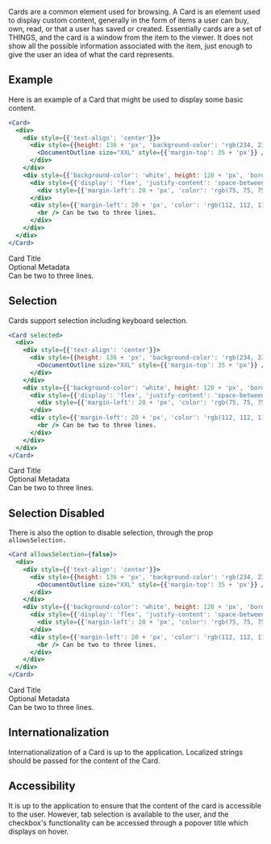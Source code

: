 
Cards are a common element used for browsing. A Card is an element used to display custom content, generally in the form of items a user can buy, own, read, or that a user has saved or created. Essentially cards are a set of THINGS, and the card is a window from the item to the viewer. It does not show all the possible information associated with the item, just enough to give the user an idea of what the card represents.

## Example

Here is an example of a Card that might be used to display some basic content. 

```jsx
<Card>
  <div>
    <div style={{'text-align': 'center'}}>
      <div style={{height: 136 + 'px', 'background-color': 'rgb(234, 234, 234)', 'border-top-left-radius': 4 + 'px', 'border-top-right-radius': 4 + 'px'}}>
        <DocumentOutline size="XXL" style={{'margin-top': 35 + 'px'}} />
      </div>
    </div>
    <div style={{'background-color': 'white', height: 120 + 'px', 'border-bottom-left-radius': 4 + 'px', 'border-bottom-right-radius': 4 + 'px'}}>
      <div style={{'display': 'flex', 'justify-content': 'space-between', 'padding-top': 15 + 'px', 'padding-right': 10 + 'px'}}>
        <div style={{'margin-left': 20 + 'px', 'color': 'rgb(75, 75, 75)'}}>Card Title</div>
      </div>
      <div style={{'margin-left': 20 + 'px', 'color': 'rgb(112, 112, 112)'}}>Optional Metadata
        <br /> Can be two to three lines.
      </div>
    </div>
  </div>
</Card>
```
<Card>
  <div>
    <div style={{'text-align': 'center'}}>
      <div style={{height: 136 + 'px', 'background-color': 'rgb(234, 234, 234)', 'border-top-left-radius': 4 + 'px', 'border-top-right-radius': 4 + 'px'}}>
        <DocumentOutline size="XXL" style={{'margin-top': 35 + 'px'}} />
      </div>
    </div>
    <div style={{'background-color': 'white', height: 120 + 'px', 'border-bottom-left-radius': 4 + 'px', 'border-bottom-right-radius': 4 + 'px'}}>
      <div style={{'display': 'flex', 'justify-content': 'space-between', 'padding-top': 15 + 'px', 'padding-right': 10 + 'px'}}>
        <div style={{'margin-left': 20 + 'px', 'color': 'rgb(75, 75, 75)'}}>Card Title</div>
      </div>
      <div style={{'margin-left': 20 + 'px', 'color': 'rgb(112, 112, 112)'}}>Optional Metadata
        <br /> Can be two to three lines.
      </div>
    </div>
  </div>
</Card>


## Selection

Cards support selection including keyboard selection.

```jsx
<Card selected>
  <div>
    <div style={{'text-align': 'center'}}>
      <div style={{height: 136 + 'px', 'background-color': 'rgb(234, 234, 234)', 'border-top-left-radius': 4 + 'px', 'border-top-right-radius': 4 + 'px'}}>
        <DocumentOutline size="XXL" style={{'margin-top': 35 + 'px'}} />
      </div>
    </div>
    <div style={{'background-color': 'white', height: 120 + 'px', 'border-bottom-left-radius': 4 + 'px', 'border-bottom-right-radius': 4 + 'px'}}>
      <div style={{'display': 'flex', 'justify-content': 'space-between', 'padding-top': 15 + 'px', 'padding-right': 10 + 'px'}}>
        <div style={{'margin-left': 20 + 'px', 'color': 'rgb(75, 75, 75)'}}>Card Title</div>
      </div>
      <div style={{'margin-left': 20 + 'px', 'color': 'rgb(112, 112, 112)'}}>Optional Metadata
        <br /> Can be two to three lines.
      </div>
    </div>
  </div>
</Card>
```

<Card selected>
  <div>
    <div style={{'text-align': 'center'}}>
      <div style={{height: 136 + 'px', 'background-color': 'rgb(234, 234, 234)', 'border-top-left-radius': 4 + 'px', 'border-top-right-radius': 4 + 'px'}}>
        <DocumentOutline size="XXL" style={{'margin-top': 35 + 'px'}} />
      </div>
    </div>
    <div style={{'background-color': 'white', height: 120 + 'px', 'border-bottom-left-radius': 4 + 'px', 'border-bottom-right-radius': 4 + 'px'}}>
      <div style={{'display': 'flex', 'justify-content': 'space-between', 'padding-top': 15 + 'px', 'padding-right': 10 + 'px'}}>
        <div style={{'margin-left': 20 + 'px', 'color': 'rgb(75, 75, 75)'}}>Card Title</div>
      </div>
      <div style={{'margin-left': 20 + 'px', 'color': 'rgb(112, 112, 112)'}}>Optional Metadata
        <br /> Can be two to three lines.
      </div>
    </div>
  </div>
</Card>


## Selection Disabled

There is also the option to disable selection, through the prop `allowsSelection.`

```jsx
<Card allowsSelection={false}>
  <div>
    <div style={{'text-align': 'center'}}>
      <div style={{height: 136 + 'px', 'background-color': 'rgb(234, 234, 234)', 'border-top-left-radius': 4 + 'px', 'border-top-right-radius': 4 + 'px'}}>
        <DocumentOutline size="XXL" style={{'margin-top': 35 + 'px'}} />
      </div>
    </div>
    <div style={{'background-color': 'white', height: 120 + 'px', 'border-bottom-left-radius': 4 + 'px', 'border-bottom-right-radius': 4 + 'px'}}>
      <div style={{'display': 'flex', 'justify-content': 'space-between', 'padding-top': 15 + 'px', 'padding-right': 10 + 'px'}}>
        <div style={{'margin-left': 20 + 'px', 'color': 'rgb(75, 75, 75)'}}>Card Title</div>
      </div>
      <div style={{'margin-left': 20 + 'px', 'color': 'rgb(112, 112, 112)'}}>Optional Metadata
        <br /> Can be two to three lines.
      </div>
    </div>
  </div>
</Card>
```

<Card allowsSelection={false}>
  <div>
    <div style={{'text-align': 'center'}}>
      <div style={{height: 136 + 'px', 'background-color': 'rgb(234, 234, 234)', 'border-top-left-radius': 4 + 'px', 'border-top-right-radius': 4 + 'px'}}>
        <DocumentOutline size="XXL" style={{'margin-top': 35 + 'px'}} />
      </div>
    </div>
    <div style={{'background-color': 'white', height: 120 + 'px', 'border-bottom-left-radius': 4 + 'px', 'border-bottom-right-radius': 4 + 'px'}}>
      <div style={{'display': 'flex', 'justify-content': 'space-between', 'padding-top': 15 + 'px', 'padding-right': 10 + 'px'}}>
        <div style={{'margin-left': 20 + 'px', 'color': 'rgb(75, 75, 75)'}}>Card Title</div>
      </div>
      <div style={{'margin-left': 20 + 'px', 'color': 'rgb(112, 112, 112)'}}>Optional Metadata
        <br /> Can be two to three lines.
      </div>
    </div>
  </div>
</Card>

## Internationalization

Internationalization of a Card is up to the application. Localized strings should be passed for the content of the Card.

## Accessibility

It is up to the application to ensure that the content of the card is accessible to the user. However, tab selection is available to the user, and the checkbox's functionality can be accessed through a popover title which displays on hover.